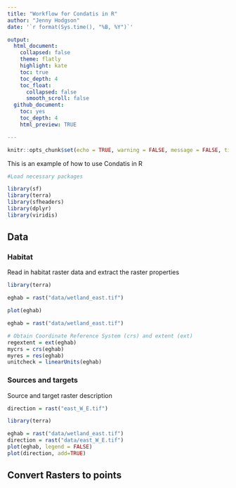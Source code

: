 ```yaml
---
title: "Workflow for Condatis in R"
author: "Jenny Hodgson" 
date: '`r format(Sys.time(), "%B, %Y")`'

output:
  html_document: 
    collapsed: false
    theme: flatly
    highlight: kate
    toc: true
    toc_depth: 4
    toc_float:
      collapsed: false
      smooth_scroll: false
  github_document:
    toc: yes
    toc_depth: 4
    html_preview: TRUE

---
```


```r
knitr::opts_chunk$set(echo = TRUE, warning = FALSE, message = FALSE, tidy = TRUE) 
```


This is an example of how to use Condatis in R

```r

#Load necessary packages

library(sf)
library(terra)
library(sfheaders)
library(dplyr)
library(viridis)
```

## Data

### Habitat 

Read in habitat raster data and extract the raster properties


```r
library(terra)

eghab = rast("data/wetland_east.tif")

plot(eghab)
```

```r
eghab = rast("data/wetland_east.tif")

# Obtain Coordinate Reference System (crs) and extent (ext)
regextent = ext(eghab)
mycrs = crs(eghab)
myres = res(eghab)
unitcheck = linearUnits(eghab)
```
### Sources and targets

Source and target raster description

```r
direction = rast("east_W_E.tif")

```

```r
library(terra)

eghab = rast("data/wetland_east.tif")
direction = rast("data/east_W_E.tif")
plot(eghab, legend = FALSE)
plot(direction, add=TRUE)
```

## Convert Rasters to points

